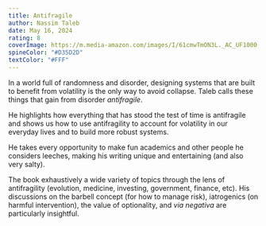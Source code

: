 ```yaml
---
title: Antifragile
author: Nassim Taleb
date: May 16, 2024
rating: 8
coverImage: https://m.media-amazon.com/images/I/61cmwTmON3L._AC_UF1000,1000_QL80_.jpg
spineColor: "#D35D2D"
textColor: "#FFF"
---
```


In a world full of randomness and disorder, designing systems that are built to benefit from volatility is the only way to avoid collapse. Taleb calls these things that gain from disorder _antifragile_.

He highlights how everything that has stood the test of time is antifragile and shows us how to use antifragility to account for volatility in our everyday lives and to build more robust systems.

He takes every opportunity to make fun academics and other people he considers leeches, making his writing unique and entertaining (and also very salty).

The book exhaustively a wide variety of topics through the lens of antifragility (evolution, medicine, investing, government, finance, etc). His discussions on the barbell concept (for how to manage risk), iatrogenics (on harmful intervention), the value of optionality, and _via negativa_ are particularly insightful.
